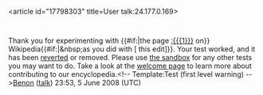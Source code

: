 <article id="17798303" title=User talk:24.177.0.169>
	<talkpage id="17798303" title="User talk:24.177.0.169">
Thank you for experimenting with {{#if:|the page [[:{{{1}}}]] on}} Wikipedia{{#if:|&amp;nbsp;as you did with [{{{diff}}} this edit]}}. Your test worked, and it has been [[Help:Reverting|reverted]] or removed. Please use [[Wikipedia:Sandbox|the sandbox]] for any other tests you may want to do. Take a look at the [[Wikipedia:Introduction|welcome page]] to learn more about contributing to our encyclopedia.&lt;!-- Template:Test (first level warning) --&gt;[[User:Benon|Benon]] ([[User talk:Benon|talk]]) 23:53, 5 June 2008 (UTC)
	</talkpage>
</article>